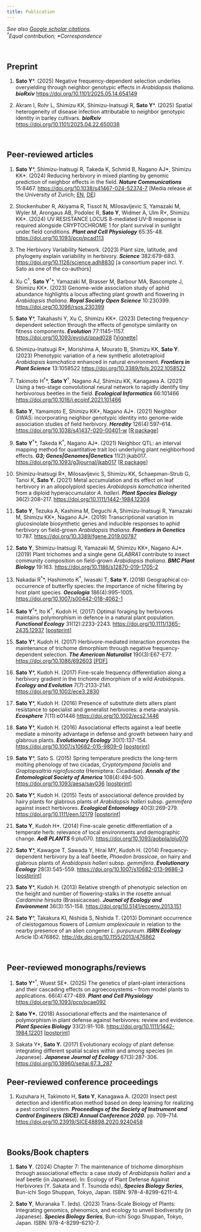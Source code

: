 ```yaml
---
title: Publication
---
```


*See also [Google scholar citations](https://scholar.google.co.jp/citations?hl=en&user=HbrGYr8AAAAJ&view_op=list_works&sortby=pubdate).*  
*^†^Equal contribution; \*Correspondence*  

<br>

## Preprint

1. **Sato Y**\*. (2025) Negative frequency-dependent selection underlies overyielding through neighbor genotypic effects in _Arabidopsis thaliana_. **_bioRxiv_** <https://doi.org/10.1101/2025.05.14.654149>  

1. Akram I, Rohr L, Shimizu KK, Shimizu-Inatsugi R, **Sato Y**\*. (2025) Spatial heterogeneity of disease infection attributable to neighbor genotypic identity in barley cultivars. **_bioRxiv_** <https://doi.org/10.1101/2025.04.22.650038>  

<br>

## Peer-reviewed articles

1. **Sato Y**\*, Shimizu-Inatsugi R, Takeda K, Schmid B, Nagano AJ\*, Shimizu KK\*. (2024) Reducing herbivory in mixed planting by genomic prediction of neighbor effects in the field. **_Nature Communications_** 15:8467. <https://doi.org/10.1038/s41467-024-52374-7> [Media release at the University of Zurich; [EN](<https://www.news.uzh.ch/en/articles/media/2024/Using-Biodiversity.html>), [DE](<https://www.news.uzh.ch/de/articles/media/2024/Schaedlinge.html>)]  

1. Stockenhuber R, Akiyama R, Tissot N, Milosavljevic S, Yamazaki M, Wyler M, Arongaus AB, Podolec R, **Sato Y**, Widmer A, Ulm R\*, Shimizu KK\*. (2024) UV RESISTANCE LOCUS 8-mediated UV-B response is required alongside CRYPTOCHROME 1 for plant survival in sunlight under field conditions. **_Plant and Cell Physiology_** 65:35-48. <https://doi.org/10.1093/pcp/pcad113>  

1. The Herbivory Variability Network. (2023) Plant size, latitude, and phylogeny explain variability in herbivory. **_Science_** 382:679-683. <https://doi.org/10.1126/science.adh8830> [a consortium paper incl. Y. Sato as one of the co-authors]  

1. Xu C^†^, **Sato Y**^†^\*, Yamazaki M, Brasser M, Barbour MA, Bascompte J, Shimizu KK\*. (2023) Genome-wide association study of aphid abundance highlights a locus affecting plant growth and flowering in *Arabidopsis thaliana*. **_Royal Society Open Science_** 10:230399. <https://doi.org/10.1098/rsos.230399>  

1. **Sato Y**\*, Takahashi Y, Xu C, Shimizu KK\*. (2023) Detecting frequency-dependent selection through the effects of genotype similarity on fitness components. **_Evolution_** 77:1145–1157. <https://doi.org/10.1093/evolut/qpad028> [[Vignette](https://yassato.github.io/RegressionFDS/)] 

1. Shimizu-Inatsugi R\*, Morishima A, Mourato B, Shimizu KK, **Sato Y**. (2023) Phenotypic variation of a new synthetic allotetraploid _Arabidopsis kamchatica_ enhanced in natural environment. **_Frontiers in Plant Science_** 13:1058522 <https://doi.org/10.3389/fpls.2022.1058522>  

1. Takimoto H^†^\*, **Sato Y**^†^, Nagano AJ, Shimizu KK, Kanagawa A. (2021) Using a two-stage convolutional neural network to rapidly identify tiny herbivorous beetles in the field. **_Ecological Informatics_** 66:101466 <https://doi.org/10.1016/j.ecoinf.2021.101466>  

1. **Sato Y**, Yamamoto E, Shimizu KK\*, Nagano AJ\*. (2021) Neighbor GWAS: incorporating neighbor genotypic identity into genome-wide association studies of field herbivory. **_Heredity_** 126(4):597–614. <https://doi.org/10.1038/s41437-020-00401-w> [[R package](https://cran.r-project.org/package=rNeighborGWAS)]   

1. **Sato Y**^†^\*, Takeda K^†^, Nagano AJ\*. (2021) Neighbor QTL: an interval mapping method for quantitative trait loci underlying plant neighborhood effects. **_G3; Genes|Genomes|Genetics_** 11(2):jkab017. <https://doi.org/10.1093/g3journal/jkab017> [[R package](https://cran.r-project.org/package=rNeighborQTL)]  

1. Shimizu-Inatsugi R\*, Milosavljevic S, Shimizu KK, Schaepman-Strub G, Tanoi K, **Sato Y.** (2021) Metal accumulation and its effect on leaf herbivory in an allopolyploid species _Arabidopsis kamchatica_ inherited from a diploid hyperaccumulator _A. halleri_. **_Plant Species Biology_** 36(2):208–217. <https://doi.org/10.1111/1442-1984.12304>  

1. **Sato Y**, Tezuka A, Kashima M, Deguchi A, Shimizu-Inatsugi R, Yamazaki M, Shimizu KK\*, Nagano AJ\*. (2019) Transcriptional variation in glucosinolate biosynthetic genes and inducible responses to aphid herbivory on field-grown _Arabidopsis thaliana_. **_Frontiers in Genetics_** 10:787. <https://doi.org/10.3389/fgene.2019.00787>  

1. **Sato Y**, Shimizu-Inatsugi R, Yamazaki M, Shimizu KK\*, Nagano AJ\*. (2019) Plant trichomes and a single gene _GLABRA1_ contribute to insect community composition on field-grown _Arabidopsis thaliana_. **_BMC Plant Biology_** 19:163. <https://doi.org/10.1186/s12870-019-1705-2>  

1. Nakadai R^†^\*, Hashimoto K^†^, Iwasaki T, **Sato Y.** (2018) Geographical co-occurrence of butterfly species: the importance of niche filtering by host plant species. **_Oecologia_** 186(4):995–1005. <https://doi.org/10.1007/s00442-018-4062-1>  

1. **Sato Y**^†^\*, Ito K^†^, Kudoh H. (2017) Optimal foraging by herbivores maintains polymorphism in defence in a natural plant population. **_Functional Ecology_** 31(12):2233-2243. <https://doi.org/10.1111/1365-2435.12937> [[postprint]](https://repository.kulib.kyoto-u.ac.jp/dspace/handle/2433/228143?locale=en)  

1. **Sato Y**\*, Kudoh H. (2017) Herbivore-mediated interaction promotes the maintenance of trichome dimorphism through negative frequency-dependent selection. **_The American Naturalist_** 190(3):E67-E77. <https://doi.org/10.1086/692603> [[PDF]](https://repository.kulib.kyoto-u.ac.jp/dspace/handle/2433/226924?locale=en)  

1. **Sato Y**\*, Kudoh H. (2017) Fine-scale frequency differentiation along a herbivory gradient in the trichome dimorphism of a wild _Arabidopsis_. **_Ecology and Evolution_** 7(7):2133-2141. <https://doi.org/10.1002/ece3.2830>  

1. **Sato Y**\*, Kudoh H. (2016) Presence of substitute diets alters plant resistance to specialist and generalist herbivores: a meta-analysis. **_Ecosphere_** 7(11):e01446 <https://doi.org/10.1002/ecs2.1446>  

1. **Sato Y**\*, Kudoh H. (2016) Associational effects against a leaf beetle mediate a minority advantage in defense and growth between hairy and glabrous plants. **_Evolutionary Ecology_** 30(1):137-154. <https://doi.org/10.1007/s10682-015-9809-0> [[postprint]](http://repository.kulib.kyoto-u.ac.jp/dspace/handle/2433/201635?locale=en)  

1. **Sato Y**\*, Sato S. (2015) Spring temperature predicts the long-term molting phenology of two cicadas, _Cryptotympana facialis_ and _Graptopsaltria nigrofuscata_ (Hemiptera: Cicadidae). **_Annals of the Entomological Society of America_** 108(4):494-500. <https://doi.org/10.1093/aesa/sav036> [[postprint]](http://repository.kulib.kyoto-u.ac.jp/dspace/handle/2433/201636?locale=en)  

1. **Sato Y**\*, Kudoh H. (2015) Tests of associational defence provided by hairy plants for glabrous plants of _Arabidopsis halleri_ subsp. _gemmifera_ against insect herbivores. **_Ecological Entomology_** 40(3):269-279. <https://doi.org/10.1111/een.12179> [[postprint]](http://repository.kulib.kyoto-u.ac.jp/dspace/handle/2433/201637?locale=en)  

1. **Sato Y**, Kudoh H\*. (2014) Fine-scale genetic differentiation of a temperate herb: relevance of local environments and demographic change. **_AoB PLANTS_** 6:plu070. <https://doi.org/10.1093/aobpla/plu070>  

1. **Sato Y**\*, Kawagoe T, Sawada Y, Hirai MY, Kudoh H. (2014) Frequency-dependent herbivory by a leaf beetle, _Phaedon brassicae_, on hairy and glabrous plants of _Arabidopsis halleri_ subsp. _gemmifera_. **_Evolutionary Ecology_** 28(3):545-559. <https://doi.org/10.1007/s10682-013-9686-3> [[postprint]](http://repository.kulib.kyoto-u.ac.jp/dspace/handle/2433/179616?locale=en)  

1. **Sato Y**\*, Kudoh H. (2013) Relative strength of phenotypic selection on the height and number of flowering-stalks in the rosette annual _Cardamine hirsuta_ (Brassicaceae). **_Journal of Ecology and Environment_** 36(3):151-158. <https://doi.org/10.5141/ecoenv.2013.151>  

1. **Sato Y**\*, Takakura KI, Nishida S, Nishida T. (2013) Dominant occurrence of cleistogamous flowers of _Lamium amplexicaule_ in relation to the nearby presence of an alien congener _L. purpureum_. **_ISRN Ecology_** Article ID:476862. <http://dx.doi.org/10.1155/2013/476862>  

<br>

## Peer-reviewed monographs/reviews
1. **Sato Y**\*^†^, Wuest SE\*. (2025) The genetics of plant–plant interactions and their cascading effects on agroecosystems -- from model plants to applications. 66(4):477-489. **_Plant and Cell Physiology_** <https://doi.org/10.1093/pcp/pcae092>  

1. **Sato Y\*.** (2018) Associational effects and the maintenance of polymorphism in plant defense against herbivores: review and evidence. **_Plant Species Biology_** 33(2):91-108. <https://doi.org/10.1111/1442-1984.12201> [[postprint]](https://repository.kulib.kyoto-u.ac.jp/dspace/handle/2433/234646?locale=en)  

1. Sakata Y\*, **Sato Y.** (2017) Evolutionary ecology of plant defense: integrating different spatial scales within and among species (in Japanese). **_Japanese Journal of Ecology_** 67(3):287-306. <https://doi.org/10.18960/seitai.67.3_287>  
  
## Peer-reviewed conference proceedings
1.	Kuzuhara H, Takimoto H, **Sato Y**, Kanagawa A. (2020) Insect pest detection and identification method based on deep learning for realizing a pest control system. **_Proceedings of the Society of Instrument and Control Engineers (SICE) Annual Conference 2020_**. pp. 709–714. <https://doi.org/10.23919/SICE48898.2020.9240458>  
  
<br>
  
## Books/Book chapters
1. **Sato Y**. (2024) Chapter 7: The maintenance of trichome dimorphism through associational effects: a case study of *Arabidopsis halleri* and a leaf beetle (in Japanese). In: Ecology of Plant Defense Against Herbivores (Y. Sakata and T. Tsunoda eds), **_Species Biology Series_**, Bun-ichi Sogo Shuppan, Tokyo, Japan. ISBN: 978-4-8299-6211-4.  

1. **Sato Y**, Muranaka T. (eds). (2023) Trans-Scale Biology of Plants: Integrating genomics, phenomics, and ecology to unveil biodiversity (in Japanese). **_Species Biology Series_**, Bun-ichi Sogo Shuppan, Tokyo, Japan. ISBN: 978-4-8299-6210-7.
  
<br>


